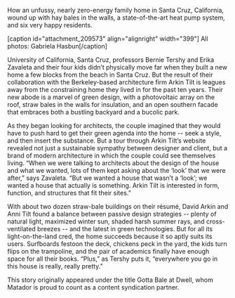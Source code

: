 How an unfussy, nearly zero-energy family home in Santa Cruz, California, wound up with hay bales in the walls, a state-of-the-art heat pump system, and six very happy residents.
 
[caption id="attachment_209573" align="alignright" width="399"] All photos: Gabriela Hasbun[/caption]
 
University of California, Santa Cruz, professors Bernie Tershy and Erika Zavaleta and their four kids didn’t physically move far when they built a new home a few blocks from the beach in Santa Cruz. But the result of their collaboration with the Berkeley-based architecture firm Arkin Tilt is leagues away from the constraining home they lived in for the past ten years. Their new abode is a marvel of green design, with a photovoltaic array on the roof, straw bales in the walls for insulation, and an open southern facade that embraces both a bustling backyard and a bucolic park.
 
As they began looking for architects, the couple imagined that they would have to push hard to get their green agenda into the home -- seek a style, and then insert the substance. But a tour through Arkin Tilt’s website revealed not just a sustainable sympathy between designer and client, but a brand of modern architecture in which the couple could see themselves living. “When we were talking to architects about the design of the house and what we wanted, lots of them kept asking about the ‘look’ that we were after,” says Zavaleta. “But we wanted a house that wasn’t a ‘look’; we wanted a house that actually is something. Arkin Tilt is interested in form, function, and structures that fit their sites.”
 
With about two dozen straw-bale buildings on their résumé, David Arkin and Anni Tilt found a balance between passive design strategies -- plenty of natural light, maximized winter sun, shaded harsh summer rays, and cross-ventilated breezes -- and the latest in green technologies. But for all its light-on-the-land cred, the home succeeds because it so aptly suits its users. Surfboards festoon the deck, chickens peck in the yard, the kids turn flips on the trampoline, and the pair of academics finally have enough space for all their books. “Plus,” as Tershy puts it, “everywhere you go in this house is really, really pretty.” 

This story originally appeared under the title Gotta Bale at Dwell, whom Matador is proud to count as a content syndication partner.
 
